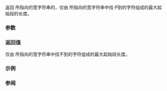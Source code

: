 {{cpp/title| wcscspn}}
{{cpp/string/wide/navbar}}
{{ddcl|header=cwchar|
std::size_t wcscspn( const wchar_t* dest, const wchar_t* src );
}}

返回 {{c|dest}} 所指向的宽字符串的，仅由 {{c|src}} 所指向的宽字符串中找''不''到的字符组成的最大起始段的长度。

===参数===
{{par begin}}
{{par|dest|指向要分析的空终止宽字符串的指针}}
{{par|src|指向含待搜索字符的空终止宽字符串的指针}}
{{par end}}

===返回值===
仅由 {{c|src}} 所指向的宽字符串中找不到的字符组成的最大起始段长度。

===示例===
{{example
|下面的输出是使用 clang (libc++) 获得的。
|code=
#include &lt;cwchar&gt;
#include &lt;iostream&gt;
#include &lt;locale&gt;

int main()
{
    wchar_t dest[] = L"白猫 黑狗 甲虫";
    //                      └───┐
    const wchar_t* src = L"甲虫,黑狗";

    const std::size_t len = std::wcscspn(dest, src);
    dest[len] = L'\0'; // 终止片段以便打印输出

    std::wcout.imbue(std::locale("en_US.utf8"));
    std::wcout &lt;&lt; L"最大起始段的长度为 " &lt;&lt; len &lt;&lt; L"。\n";
    std::wcout &lt;&lt; L"此片段为 \"" &lt;&lt; dest &lt;&lt; L"\"。\n";
}
|p=true&lt;!--gcc may not print hieroglyphs, while clang does--&gt;
|output=
最大起始段的长度为 3。
此片段为 "白猫 "。
}}

===参阅===
{{dsc begin}}
{{dsc inc|cpp/string/wide/dsc wcsspn}}
{{dsc inc|cpp/string/wide/dsc wcspbrk}}
{{dsc see c|c/string/wide/wcscspn}}
{{dsc end}}

{{langlinks|de|en|es|fr|it|ja|pt|ru}}